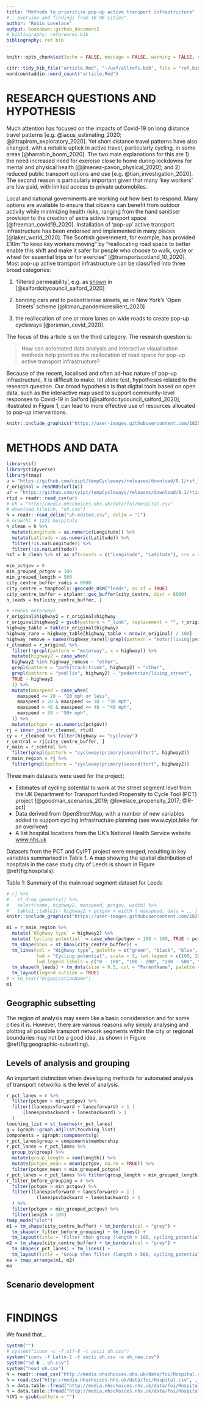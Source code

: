 ```yaml
---
title: "Methods to prioritise pop-up active transport infrastructure"
# : overview and findings from 10 UK cities"
author: "Robin Lovelace"
output: bookdown::github_document2
# bibliography: references.bib
bibliography: ref.bib
---
```


```r
knitr::opts_chunk$set(echo = FALSE, message = FALSE, warning = FALSE, cache = TRUE)
```

```r
citr::tidy_bib_file("article.Rmd", "~/uaf/allrefs.bib", file = "ref.bib")
wordcountaddin::word_count("article.Rmd")
```



# RESEARCH QUESTIONS AND HYPOTHESIS

<!-- Currently the intro is 350 words, just about OK! -->

<!-- The Covid-19 pandemic has transformed all sectors of the economy, not least transport. -->
<!-- [Demand for long distance trips has plummetted](https://osf.io/preprints/socarxiv/v3g5d/) and [airline companies have gone bust](https://arxiv.org/abs/2004.08460) [@iacus_estimating_2020; @jittrapirom_exploratory_2020]. -->
Much attention has focused on the impacts of Covid-19 on long distance travel patterns [e.g. @iacus_estimating_2020; @jittrapirom_exploratory_2020].
Yet short distance travel patterns have also changed, with a notable uptick in active travel, particularly cycling, in some areas  [@harrabin_boom_2020].
The two main explanations for this are 1) the need increased need for exercise close to home during lockdowns for mental and physical health [@jimenez-pavon_physical_2020]; and 2) reduced public transport options and use [e.g. @tian_investigation_2020].
The second reason is particularly important given that many 'key workers' are low paid, with limited access to private automobiles.

<!-- due to cuts in services and fear of being infected while in enclosed spaces, meaning that walking and particularly cycling may be the only way that workers can reach key destinations such as hospitals. -->

<!-- From a physical activity perspective this change is welcome: obesity is a powerful predictor of all-cause mortality, including from Covid-19 [@docherty_features_2020]. -->
<!-- From a physical distancing perspective, increased levels of walking and cycling, -->
<!-- the shift creates pressure on governments to ensure sufficient 'space for social distancing', while enabling increased active mobility for health and travel to key workplaces. -->
<!-- particularly in densly populated urban areas where pavements and cycleways may be narrow,  -->

Local and national governments are working out how best to respond.
Many options are available to ensure that citizens can benefit from outdoor activity while minimizing health risks, ranging from the hand sanitiser provision to the creation of extra active transport space [@freeman_covid19_2020].
Installation of 'pop-up' active transport infrastructure has been endorsed and implemented in many places [@laker_world_2020].
The Scottish government, for example, has provided £10m "to keep key workers moving" by "reallocating road space to better enable this shift and make it safer for people who choose to walk, cycle or wheel for essential trips or for exercise" [@transportscotland_10_2020].
Most pop-up active transport infrastructure can be classified into three broad categories:


1. 'filtered permeability', e.g. as [shown](https://twitter.com/CatrionaSwanson/status/1258322956595453952) in [@salfordcitycouncil_salford_2020]

2. banning cars and to pedestrianise streets, as in New York's 'Open Streets' scheme [@litman_pandemicresilient_2020]
3. the reallocation of one or more lanes on wide roads to create pop-up cycleways [@orsman_covid_2020]. 
<!-- interventions to prevent through traffic, with interventions as part of Salford's ['Liveable Streets' project](https://salfordliveablestreets.commonplace.is/) being a prominent example  -->
<!-- (see [here](https://twitter.com/CatrionaSwanson/status/1258322956595453952) for a photo illustrating this type of intervention) -->

The focus of this article is on the third category.
The research question is:

> How can automated data analysis and interactive visualisation methods help prioritise the reallocation of road space for pop-up active transport infrastructure?

Because of the recent, localised and often ad-hoc nature of pop-up infrastructure, it is difficult to make, let alone test, hypotheses related to the research question.
Our broad hypothesis is that digital tools based on open data, such as the interactive map used to support community-level responses to Covid-19 in Salford [@salfordcitycouncil_salford_2020], illustrated in Figure 1, can lead to more effective use of resources allocated to pop-up interventions.

```r
knitr::include_graphics("https://user-images.githubusercontent.com/1825120/81451234-ed82d200-917b-11ea-977d-fff1665378c5.png")
```


 <!-- With the rush to act, there is a great need for evidence of *where* new interventions should be prioritised. As with the medical science, research is needed now. Methods developed to identify locations of high walking and cycling potential can help ensure that the ‘pop-up’ infrastructure that goes in now is effective, safe, and placed where it is most needed. -->


# METHODS AND DATA

```r
library(sf)
library(tidyverse)
library(tmap)
u = "https://github.com/cyipt/tempCycleways/releases/download/0.1/rsf_leeds.Rds"
r_original = readRDS(url(u))
ur = "https://github.com/cyipt/tempCycleways/releases/download/0.1/rtid.csv"
rtid = readr::read_csv(ur)
# uh = "http://media.nhschoices.nhs.uk/data/foi/Hospital.csv"
# download.file(uh, "uh.csv")
h = readr::read_delim("uh-edited.csv", delim = "|")
# nrow(h) # 1221 hospitals
h_clean = h %>% 
  mutate(Longitude = as.numeric(Longitude)) %>% 
  mutate(Latitude = as.numeric(Latitude)) %>% 
  filter(!is.na(Longitude)) %>% 
  filter(!is.na(Latitude))
hsf = h_clean %>% st_as_sf(coords = c("Longitude", "Latitude"), crs = 4326)
```

```r
min_pctgov = 0
min_grouped_pctgov = 100
min_grouped_length = 500
city_centre_buffer_radis = 8000
city_centre = tmaptools::geocode_OSM("leeds", as.sf = TRUE)
city_centre_buffer = stplanr::geo_buffer(city_centre, dist = 8000)
h_leeds = hsf[city_centre_buffer, ]
```

```r
# remove motorways
r_original$highway2 = r_original$highway
r_original$highway2 = gsub(pattern = "_link", replacement = "", r_original$highway)
highway_table = table(r_original$highway)
highway_rare = highway_table[highway_table < nrow(r_original) / 100]
highway_remove = names(highway_rare)[!grepl(pattern = "motor|living|ped", x = names(highway_rare))]
r_cleaned = r_original %>% 
  filter(!grepl(pattern = "motorway", x = highway)) %>% 
  mutate(highway2 = case_when(
  highway2 %in% highway_remove ~ "other",
  grepl(pattern = "path|track|trunk", highway2) ~ "other",
  grepl(pattern = "ped|liv", highway2) ~ "pedestrian/living_street",
  TRUE ~ highway2
  )) %>% 
  mutate(maxspeed = case_when(
    maxspeed <= 20 ~ "20 mph or less",
    maxspeed > 20 & maxspeed <= 30 ~ "30 mph",
    maxspeed > 40 & maxspeed <= 40 ~ "40 mph",
    maxspeed > 50 ~ "50+ mph",
  )) %>% 
  mutate(pctgov = as.numeric(pctgov))
rj = inner_join(r_cleaned, rtid)
cy = r_cleaned %>% filter(highway == "cycleway")
r_central = rj[city_centre_buffer, ]
r_main = r_central %>% 
  filter(grepl(pattern = "cycleway|primary|second|tert", highway2))
r_main_region = rj %>% 
  filter(grepl(pattern = "cycleway|primary|second|tert", highway2))
```

Three main datasets were used for the project:

- Estimates of cycling potential to work at the street segment level from the UK Department for Transport funded Propensity to Cycle Tool (PCT) project [@goodman_scenarios_2019; @lovelace_propensity_2017; @R-pct]
- Data derived from OpenStreetMap, with a number of new variables added to support cycling infrastructure planning (see www.cyipt.bike for an overivew)
- A list hospital locations from the UK's National Health Service website [www.nhs.uk](https://www.nhs.uk/about-us/nhs-website-datasets/)
<!-- - Data on the location of road traffic casualties from -->

Datasets from the PCT and CyIPT project were merged, resulting in key variables summarised in Table 1.
A map showing the spatial distribution of hospitals in the case study city of Leeds is shown in Figure \@ref(fig:hospitals).

Table 1: Summary of the main road segment dataset for Leeds

```r
# rj %>%
#   st_drop_geometry() %>%
#   select(name, highway2, maxspeed, pctgov, width) %>%
#   table1::table1(~ highway2 + pctgov + width | maxspeed, data = ., )
knitr::include_graphics("https://user-images.githubusercontent.com/1825120/81471440-0aa1ba00-91e9-11ea-8e6e-dd9f7669bf98.png")
```

```r
m1 = r_main_region %>%
  mutate(`Highway type` = highway2) %>% 
  mutate(`Cycling potential` = case_when(pctgov < 100 ~ 100, TRUE ~ pctgov)) %>% 
  tm_shape(bbox = st_bbox(city_centre_buffer)) +
  tm_lines(col = "Highway type", palette = c("green", "black", "blue", "grey"),
           lwd = "Cycling potential", scale = 5, lwd.legend = c(100, 200, 500, 1000),
           lwd.legend.labels = c("0 - 100", "100 - 200", "200 - 500", "500+")) +
  tm_shape(h_leeds) + tm_dots(size = 0.5, col = "ParentName", palette = "Dark2", title = "Hospital group") +
  tm_layout(legend.outside = TRUE)
# + tm_text("OrganisationName")
m1
```

## Geographic subsetting

The region of analysis may seem like a basic consideration and for some cities it is.
However, there are various reasons why simply analysing and plotting all possible transport network segments within the city or regional boundaries may not be a good idea, as shown in Figure \@ref(fig:geographic-subsetting).

## Levels of analysis and grouping

An important distinction when developing methods for automated analysis of transport networks is the level of analysis.

```r
r_pct_lanes = r %>% 
  filter(pctgov > min_pctgov) %>% 
  filter((lanespsvforward + lanesforward) > 1 |
      (lanespsvbackward + lanesbackward) > 1
  )
touching_list = st_touches(r_pct_lanes)
g = igraph::graph.adjlist(touching_list)
components = igraph::components(g)
r_pct_lanes$group = components$membership
r_pct_lanes = r_pct_lanes %>% 
  group_by(group) %>% 
  mutate(group_length = sum(length)) %>% 
  mutate(pctgov_mean = mean(pctgov, na.rm = TRUE)) %>% 
  filter(pctgov_mean > min_grouped_pctgov)
r_pct_lanes = r_pct_lanes %>% filter(group_length > min_grouped_length)
r_filter_before_grouping = r %>% 
  filter(pctgov > min_pctgov) %>% 
  filter((lanespsvforward + lanesforward) > 1 |
           (lanespsvbackward + lanesbackward) > 1
  ) %>% 
  filter(pctgov > min_grouped_pctgov) %>% 
  filter(length > 100)
tmap_mode("plot")
m1 = tm_shape(city_centre_buffer) + tm_borders(col = "grey") +
  tm_shape(r_filter_before_grouping) + tm_lines() +
  tm_layout(title = "Filter then group (length > 100, cycling_potential > 100)")
m2 = tm_shape(city_centre_buffer) + tm_borders(col = "grey") +
  tm_shape(r_pct_lanes) + tm_lines() +
  tm_layout(title = "Group then filter (length > 500, cycling_potential > 100)")
ma = tmap_arrange(m1, m2)
ma
```

## Scenario development


```r
```



# FINDINGS

We found that...

<!-- Guidance from https://transportfindings.org/for-authors -->

<!-- Transport Findings welcomes research findings in the broad field of transport. Articles must either pose a New Question,  present a New Method, employ New Data (including New Contexts or Locations),  discover a New Finding (i.e. it can almost exactly replicate a previous study and find something different), or some combination of the above. -->
<!-- Scope -->

<!-- You may find yourself asking if your paper is within the scope of Transport Findings. -->

<!--     Is there a hypothesis somehow related to transport? -->
<!--     Is there a (scientifically valid, replicable) methodology? -->
<!--     Is there a finding? -->

<!-- If you can answer yes to these questions, it is within scope. -->
<!-- Article Types -->

<!--     Findings - where the object of study is nature -->
<!--     Syntheses - where the object of study is the literature -->
<!--     Cases - where the objects of study are particular sites or projects, and methods may be more qualitative -->

<!-- Sections -->

<!-- All articles shall have 3 sections, and only 3 sections, titled as follows: -->

<!--     RESEARCH QUESTION[S] AND HYPOTHESIS[ES] -->
<!--     METHODS AND DATA -->
<!--     FINDINGS -->

<!-- There shall be no introduction, “road-map paragraph,” literature review, conclusions, speculations, or  policy implications beyond what is included above. Focus on what you found, not why you found it. -->
<!-- Submissions -->

<!-- The manuscript submission must include the following: -->
<!-- TITLE -->
<!-- AUTHORS (NAME, AFFILIATION, CONTACT) -->
<!-- ABSTRACT -->
<!-- KEYWORDS -->
<!-- ARTICLE (Sections 1, 2, 3) -->
<!-- ACKNOWLEDGMENTS -->
<!-- REFERENCES -->

<!-- Manuscript submissions may include SUPPLEMENTAL INFORMATION in separate files that do not count against article length. This information should not be essential for the general understanding of the manuscript. -->
<!-- Style -->
<!-- Focus and Parsimony -->

<!-- Papers should be focused and to the point, and not begin with trite observations like “Congestion is a problem the world over.” Usually you can delete your opening paragraph if it begins like that, and the reader is no worse off. As Strunk and White say: “Omit Needless Words”. The Abstract should not say the same thing as the Introduction. -->
<!-- Transparency and Replicability -->

<!-- A minimum standard for a good paper is transparency and replicability: Can the reader understand what you did, and repeat it, and get the same answer? -->
<!-- Mathematical Conventions -->

<!-- Each variable shall have one, and only one, definition per document. -->

<!-- Each defined term in the document shall be represented by one and only one variable. -->

<!-- Lowercase and uppercase versions of the same letter should be logically related. For instance, use lowercase letters to define the PDF (probability distribution function) or individual instance, and uppercase letters the CDF (cumulative distribution function) or population, so when you sum:  i=1 to I, k=1 to K, etc. -->

<!-- All variables shall be a single letter or symbol. Double or triple letter variables can be confused with multiplication. If you have more than 52 symbols in your paper (26 letters for both lower and upper case), consider (a) there are too many, and (b) using Greek or Hebrew characters. -->

<!-- Use subscripts liberally to differentiate things that, for instance, are of a class but measured differently, or computed with different assumptions. -->

<!-- All equations shall have all of their variables defined. -->

```r
system("")
# system("iconv -c -f utf-8 -t ascii uh.csv")
system("iconv -f Latin-1 -t ascii uh.csv -o uh_new.csv")
system("sd � , uh.csv")
system("head uh.csv")
h = readr::read_csv("http://media.nhschoices.nhs.uk/data/foi/Hospital.csv")
h = read.csv("http://media.nhschoices.nhs.uk/data/foi/Hospital.csv", , fileEncoding="latin1", sep = "¬", colClasses = c(NA, "NULL"))
h = data.table::fread("http://media.nhschoices.nhs.uk/data/foi/Hospital.csv", encoding = "Latin-1")
h = data.table::fread("http://media.nhschoices.nhs.uk/data/foi/Hospital.csv", encoding = "UTF-8")
h$V1 = gsub(pattern = "")
```


